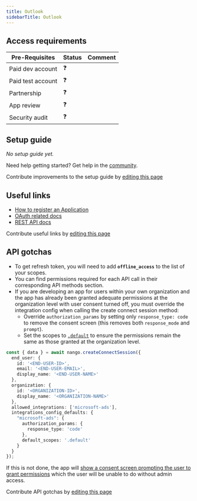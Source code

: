 ```yaml
---
title: Outlook
sidebarTitle: Outlook
---
```



<Overview />
<PreBuiltTooling />
<PreBuiltUseCases />

## Access requirements
| Pre-Requisites | Status | Comment|
| - | - | - |
| Paid dev account | ❓ |  |
| Paid test account | ❓ |  |
| Partnership | ❓ | |
| App review | ❓ |  |
| Security audit | ❓ | |


## Setup guide

_No setup guide yet._

<Tip>Need help getting started? Get help in the [community](https://nango.dev/slack).</Tip>

<Note>Contribute improvements to the setup guide by [editing this page](https://github.com/nangohq/nango/tree/master/docs-v2/integrations/all/outlook.mdx)</Note>


## Useful links

-   [How to register an Application](https://learn.microsoft.com/en-us/graph/auth-register-app-v2)
-   [OAuth related docs](https://learn.microsoft.com/en-us/graph/auth-v2-user?tabs=http#authentication-and-authorization-steps)
-   [REST API docs](https://learn.microsoft.com/en-us/outlook/rest/#outlook-rest-api-via-microsoft-graph)

<Note>Contribute useful links by [editing this page](https://github.com/nangohq/nango/tree/master/docs-v2/integrations/all/outlook.mdx)</Note>

## API gotchas

-   To get refresh token, you will need to add **`offline_access`** to the list of your scopes.
-   You can find permissions required for each API call in their corresponding API methods section.
-   If you are developing an app for users within your own organization and the app has already been granted adequate permissions at the organization level with user consent turned off, you must override the integration config when calling the create connect session method:
    - Override `authorization_params` by setting only `response_type: code` to remove the consent screen (this removes both `response_mode` and `prompt`).
    - Set the scopes to [`.default`](https://learn.microsoft.com/en-us/entra/identity-platform/scopes-oidc#the-default-scope) to ensure the permissions remain the same as those granted at the organization level.

```typescript
const { data } = await nango.createConnectSession({
  end_user: {
    id: '<END-USER-ID>',
    email: '<END-USER-EMAIL>',
    display_name: '<END-USER-NAME>'
  },
  organization: {
    id: '<ORGANIZATION-ID>',
    display_name: '<ORGANIZATION-NAME>'
  },
  allowed_integrations: ['microsoft-ads'],
  integrations_config_defaults: {
    "microsoft-ads": {
      authorization_params: {
        response_type: 'code'
      },
      default_scopes: '.default'
    }
  }
});
```

If this is not done, the app will [show a consent screen prompting the user to grant permissions](https://learn.microsoft.com/en-us/entra/identity-platform/scopes-oidc#example-1-the-user-or-tenant-admin-has-granted-permissions) which the user will be unable to do without admin access.

<Note>Contribute API gotchas by [editing this page](https://github.com/nangohq/nango/tree/master/docs-v2/integrations/all/outlook.mdx)</Note>
